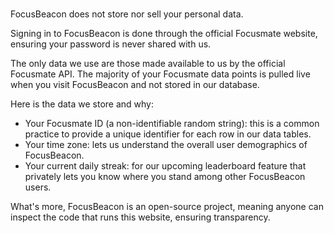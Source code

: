 
<br />

FocusBeacon does not store nor sell your personal data.

Signing in to FocusBeacon is done through the official Focusmate website, ensuring your password is never shared with us.

The only data we use are those made available to us by the official <LinkExternal href="https://www.focusmate.com/blog/focusmate-public-api/" openInNewTab>Focusmate API</LinkExternal>. The majority of your Focusmate data points is pulled live when you visit FocusBeacon and not stored in our database.

Here is the data we store and why:

- Your Focusmate ID (a non-identifiable random string): this is a common practice to provide a unique identifier for each row in our data tables.
- Your time zone: lets us understand the overall user demographics of FocusBeacon.
- Your current daily streak: for our upcoming leaderboard feature that privately lets you know where you stand among other FocusBeacon users.

What's more, FocusBeacon is an <LinkExternal href="https://github.com/qu8n/focusbeacon" openInNewTab>open-source project</LinkExternal>, meaning anyone can inspect the code that runs this website, ensuring transparency.

